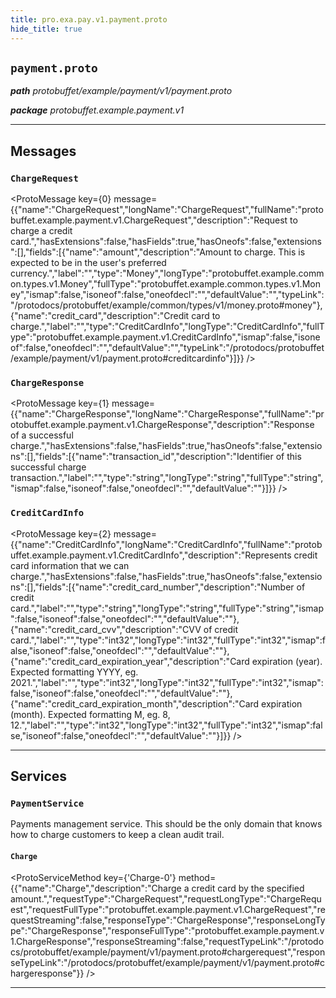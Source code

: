 ```yaml
---
title: pro.exa.pay.v1.payment.proto
hide_title: true
---
```



## `payment.proto`
_**path** protobuffet/example/payment/v1/payment.proto_

_**package** protobuffet.example.payment.v1_



---

## Messages


### `ChargeRequest`
<ProtoMessage key={0} message={{"name":"ChargeRequest","longName":"ChargeRequest","fullName":"protobuffet.example.payment.v1.ChargeRequest","description":"Request to charge a credit card.","hasExtensions":false,"hasFields":true,"hasOneofs":false,"extensions":[],"fields":[{"name":"amount","description":"Amount to charge. This is expected to be in the user's preferred currency.","label":"","type":"Money","longType":"protobuffet.example.common.types.v1.Money","fullType":"protobuffet.example.common.types.v1.Money","ismap":false,"isoneof":false,"oneofdecl":"","defaultValue":"","typeLink":"/protodocs/protobuffet/example/common/types/v1/money.proto#money"},{"name":"credit_card","description":"Credit card to charge.","label":"","type":"CreditCardInfo","longType":"CreditCardInfo","fullType":"protobuffet.example.payment.v1.CreditCardInfo","ismap":false,"isoneof":false,"oneofdecl":"","defaultValue":"","typeLink":"/protodocs/protobuffet/example/payment/v1/payment.proto#creditcardinfo"}]}} />


### `ChargeResponse`
<ProtoMessage key={1} message={{"name":"ChargeResponse","longName":"ChargeResponse","fullName":"protobuffet.example.payment.v1.ChargeResponse","description":"Response of a successful charge.","hasExtensions":false,"hasFields":true,"hasOneofs":false,"extensions":[],"fields":[{"name":"transaction_id","description":"Identifier of this successful charge transaction.","label":"","type":"string","longType":"string","fullType":"string","ismap":false,"isoneof":false,"oneofdecl":"","defaultValue":""}]}} />


### `CreditCardInfo`
<ProtoMessage key={2} message={{"name":"CreditCardInfo","longName":"CreditCardInfo","fullName":"protobuffet.example.payment.v1.CreditCardInfo","description":"Represents credit card information that we can charge.","hasExtensions":false,"hasFields":true,"hasOneofs":false,"extensions":[],"fields":[{"name":"credit_card_number","description":"Number of credit card.","label":"","type":"string","longType":"string","fullType":"string","ismap":false,"isoneof":false,"oneofdecl":"","defaultValue":""},{"name":"credit_card_cvv","description":"CVV of credit card.","label":"","type":"int32","longType":"int32","fullType":"int32","ismap":false,"isoneof":false,"oneofdecl":"","defaultValue":""},{"name":"credit_card_expiration_year","description":"Card expiration (year). Expected formatting YYYY, eg. 2021.","label":"","type":"int32","longType":"int32","fullType":"int32","ismap":false,"isoneof":false,"oneofdecl":"","defaultValue":""},{"name":"credit_card_expiration_month","description":"Card expiration (month). Expected formatting M, eg. 8, 12.","label":"","type":"int32","longType":"int32","fullType":"int32","ismap":false,"isoneof":false,"oneofdecl":"","defaultValue":""}]}} />

---
## Services


### `PaymentService`

Payments management service. This should be the only domain that knows how to charge customers to keep a clean audit trail.


#### `Charge`
<ProtoServiceMethod key={'Charge-0'} method={{"name":"Charge","description":"Charge a credit card by the specified amount.","requestType":"ChargeRequest","requestLongType":"ChargeRequest","requestFullType":"protobuffet.example.payment.v1.ChargeRequest","requestStreaming":false,"responseType":"ChargeResponse","responseLongType":"ChargeResponse","responseFullType":"protobuffet.example.payment.v1.ChargeResponse","responseStreaming":false,"requestTypeLink":"/protodocs/protobuffet/example/payment/v1/payment.proto#chargerequest","responseTypeLink":"/protodocs/protobuffet/example/payment/v1/payment.proto#chargeresponse"}} />


---


  